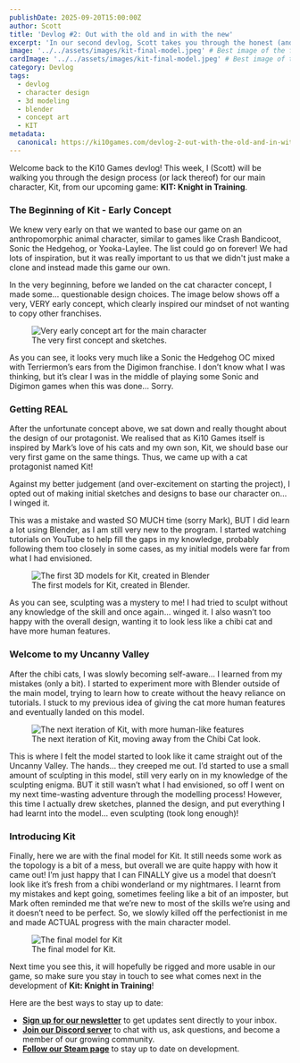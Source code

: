 ```yaml
---
publishDate: 2025-09-20T15:00:00Z
author: Scott
title: 'Devlog #2: Out with the old and in with the new'
excerpt: 'In our second devlog, Scott takes you through the honest (and sometimes messy) process of designing our hero, Kit. See the early concepts, the mistakes, and the final model!'
image: '../../assets/images/kit-final-model.jpeg' # Best image of the final model for the banner
cardImage: '../../assets/images/kit-final-model.jpeg' # Best image of the final model for the card
category: Devlog
tags:
  - devlog
  - character design
  - 3d modeling
  - blender
  - concept art
  - KIT
metadata:
  canonical: https://ki10games.com/devlog-2-out-with-the-old-and-in-with-the-new
---
```



Welcome back to the Ki10 Games devlog! This week, I (Scott) will be walking you through the design process (or lack thereof) for our main character, Kit, from our upcoming game: **KIT: Knight in Training**.

### The Beginning of Kit - Early Concept

We knew very early on that we wanted to base our game on an anthropomorphic animal character, similar to games like Crash Bandicoot, Sonic the Hedgehog, or Yooka-Laylee. The list could go on forever! We had lots of inspiration, but it was really important to us that we didn't just make a clone and instead made this game our own.

In the very beginning, before we landed on the cat character concept, I made some… questionable design choices. The image below shows off a very, VERY early concept, which clearly inspired our mindset of not wanting to copy other franchises.

<figure class="flex flex-col items-center">
  <Image src={earlyConceptArt} alt="Very early concept art for the main character" class="max-w-full rounded-md" />
  <figcaption class="mt-2 text-center text-sm italic text-gray-500 dark:text-gray-400">
    The very first concept and sketches.
  </figcaption>
</figure>

As you can see, it looks very much like a Sonic the Hedgehog OC mixed with Terriermon’s ears from the Digimon franchise. I don’t know what I was thinking, but it’s clear I was in the middle of playing some Sonic and Digimon games when this was done… Sorry.

### Getting REAL

After the unfortunate concept above, we sat down and really thought about the design of our protagonist. We realised that as Ki10 Games itself is inspired by Mark’s love of his cats and my own son, Kit, we should base our very first game on the same things. Thus, we came up with a cat protagonist named Kit!

Against my better judgement (and over-excitement on starting the project), I opted out of making initial sketches and designs to base our character on… I winged it.

This was a mistake and wasted SO MUCH time (sorry Mark), BUT I did learn a lot using Blender, as I am still very new to the program. I started watching tutorials on YouTube to help fill the gaps in my knowledge, probably following them too closely in some cases, as my initial models were far from what I had envisioned.

<figure class="flex flex-col items-center">
  <Image src={firstBlenderModels} alt="The first 3D models for Kit, created in Blender" class="max-w-full rounded-md" />
  <figcaption class="mt-2 text-center text-sm italic text-gray-500 dark:text-gray-400">
    The first models for Kit, created in Blender.
  </figcaption>
</figure>

As you can see, sculpting was a mystery to me! I had tried to sculpt without any knowledge of the skill and once again… winged it. I also wasn’t too happy with the overall design, wanting it to look less like a chibi cat and have more human features.

### Welcome to my Uncanny Valley

After the chibi cats, I was slowly becoming self-aware… I learned from my mistakes (only a bit). I started to experiment more with Blender outside of the main model, trying to learn how to create without the heavy reliance on tutorials. I stuck to my previous idea of giving the cat more human features and eventually landed on this model.

<figure class="flex flex-col items-center">
  <Image
    src={uncannyValleyModel}
    alt="The next iteration of Kit, with more human-like features"
    class="max-w-full rounded-md"
  />
  <figcaption class="mt-2 text-center text-sm italic text-gray-500 dark:text-gray-400">
    The next iteration of Kit, moving away from the Chibi Cat look.
  </figcaption>
</figure>

This is where I felt the model started to look like it came straight out of the Uncanny Valley. The hands… they creeped me out. I’d started to use a small amount of sculpting in this model, still very early on in my knowledge of the sculpting enigma. BUT it still wasn’t what I had envisioned, so off I went on my next time-wasting adventure through the modelling process! However, this time I actually drew sketches, planned the design, and put everything I had learnt into the model… even sculpting (took long enough)!

### Introducing Kit

Finally, here we are with the final model for Kit. It still needs some work as the topology is a bit of a mess, but overall we are quite happy with how it came out! I’m just happy that I can FINALLY give us a model that doesn’t look like it’s fresh from a chibi wonderland or my nightmares. I learnt from my mistakes and kept going, sometimes feeling like a bit of an imposter, but Mark often reminded me that we’re new to most of the skills we’re using and it doesn’t need to be perfect. So, we slowly killed off the perfectionist in me and made ACTUAL progress with the main character model.

<figure class="flex flex-col items-center">
  <Image src={finalModel} alt="The final model for Kit" class="max-w-full rounded-md" />
  <figcaption class="mt-2 text-center text-sm italic text-gray-500 dark:text-gray-400">
    The final model for Kit.
  </figcaption>
</figure>

Next time you see this, it will hopefully be rigged and more usable in our game, so make sure you stay in touch to see what comes next in the development of **Kit: Knight in Training**!

Here are the best ways to stay up to date:

- **[Sign up for our newsletter](/contact)** to get updates sent directly to your inbox.
- **[Join our Discord server](https://discord.gg/NqtVzsmj3A)** to chat with us, ask questions, and become a member of our growing community.
- **[Follow our Steam page](https://steamcommunity.com/groups/Ki10Games)** to stay up to date on development.
